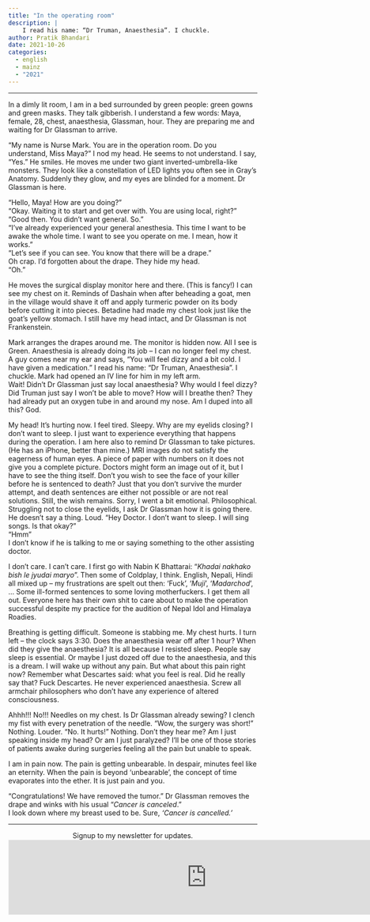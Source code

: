 ```yaml
---
title: "In the operating room"
description: | 
    I read his name: “Dr Truman, Anaesthesia”. I chuckle.
author: Pratik Bhandari
date: 2021-10-26
categories:
  - english
  - mainz
  - "2021"
---
```


<!-- Oh, so some links brought you here. Cool.\ -->

***

In a dimly lit room, I am in a bed surrounded by green people: green gowns and green masks. They talk gibberish. I understand a few words: Maya, female, 28, chest, anaesthesia, Glassman, hour. They are preparing me and waiting for Dr Glassman to arrive.

“My name is Nurse Mark. You are in the operation room. Do you understand, Miss Maya?” I nod my head. He seems to not understand. I say, “Yes.” He smiles. He moves me under two giant inverted-umbrella-like monsters. They look like a constellation of LED lights you often see in Gray’s Anatomy. Suddenly they glow, and my eyes are blinded for a moment. Dr Glassman is here.

"Hello, Maya! How are you doing?"\
"Okay. Waiting it to start and get over with. You are using local, right?"\
"Good then. You didn't want general. So."\
"I've already experienced your general anesthesia. This time I want to be awake the whole time. I want to see you operate on me. I mean, how it works."\
"Let's see if you can see. You know that there will be a drape."\
Oh crap. I'd forgotten about the drape. They hide my head.\
"Oh."\

He moves the surgical display monitor here and there. (This is fancy!) I can see my chest on it. Reminds of Dashain when after beheading a goat, men in the village would shave it off and apply turmeric powder on its body before cutting it into pieces. Betadine had made my chest look just like the goat’s yellow stomach. I still have my head intact, and Dr Glassman is not Frankenstein.

Mark arranges the drapes around me. The monitor is hidden now. All I see is Green. Anaesthesia is already doing its job – I can no longer feel my chest. A guy comes near my ear and says, “You will feel dizzy and a bit cold. I have given a medication.” I read his name: “Dr Truman, Anaesthesia”. I chuckle. Mark had opened an IV line for him in my left arm.\
Wait! Didn’t Dr Glassman just say local anaesthesia? Why would I feel dizzy? Did Truman just say I won’t be able to move? How will I breathe then? They had already put an oxygen tube in and around my nose. Am I duped into all this? God.

My head! It’s hurting now. I feel tired. Sleepy. Why are my eyelids closing? I don’t want to sleep. I just want to experience everything that happens during the operation. I am here also to remind Dr Glassman to take pictures. (He has an iPhone, better than mine.) MRI images do not satisfy the eagerness of human eyes. A piece of paper with numbers on it does not give you a complete picture. Doctors might form an image out of it, but I have to see the thing itself. Don’t you wish to see the face of your killer before he is sentenced to death? Just that you don’t survive the murder attempt, and death sentences are either not possible or are not real solutions. Still, the wish remains. Sorry, I went a bit emotional. Philosophical.\
Struggling not to close the eyelids, I ask Dr Glassman how it is going there. He doesn’t say a thing.
Loud. “Hey Doctor. I don’t want to sleep. I will sing songs. Is that okay?”\
“Hmm”\
I don’t know if he is talking to me or saying something to the other assisting doctor.

I don’t care. I can’t care. I first go with Nabin K Bhattarai: “*Khadai nakhako bish le jyudai maryo*”. Then some of Coldplay, I think. English, Nepali, Hindi all mixed up – my frustrations are spelt out then: ‘Fuck’, ‘*Muji*’, ‘*Madarchod*’, … Some ill-formed sentences to some loving motherfuckers. I get them all out. Everyone here has their own shit to care about to make the operation successful despite my practice for the audition of Nepal Idol and Himalaya Roadies.

Breathing is getting difficult. Someone is stabbing me. My chest hurts. I turn left -- the clock says 3:30. Does the anaesthesia wear off after 1 hour? When did they give the anaesthesia? It is all because I resisted sleep. People say sleep is essential. Or maybe I just dozed off due to the anaesthesia, and this is a dream. I will wake up without any pain. But what about this pain right now? Remember what Descartes said: what you feel is real. Did he really say that? Fuck Descartes. He never experienced anaesthesia. Screw all armchair philosophers who don't have any experience of altered consciousness.\

Ahhh!!! No!!! Needles on my chest.
Is Dr Glassman already sewing? I clench my fist with every penetration of the needle.
“Wow, the surgery was short!”
Nothing.
Louder. “No. It hurts!”
Nothing.
Don’t they hear me? Am I just speaking inside my head? Or am I just paralyzed? I’ll be one of those stories of patients awake during surgeries feeling all the pain but unable to speak.

I am in pain now. The pain is getting unbearable. In despair, minutes feel like an eternity. When the pain is beyond ‘unbearable’, the concept of time evaporates into the ether. It is just pain and you.


"Congratulations! We have removed the tumor." Dr Glassman removes the drape and winks with his usual "*Cancer is canceled*."\
I look down where my breast used to be. Sure, *'Cancer is cancelled.'*

***

<div
<b style="text-align:center;">Signup to my newsletter for updates.</b>
</div>

<iframe
src="https://drpratik.substack.com/embed" width="800" height="150" style="border:1px solid #EEE; background:white;" frameborder="0" scrolling="no">
</iframe>
 
